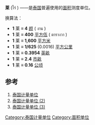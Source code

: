 '''莱''' (ไร่ ) ——是[[泰国|泰国]]普遍使用的[[面积|面积]]测度单位。

换算法： 
* '''1''' 莱 ≡ '''4''' [[颜_(泰国)|颜]] ( งาน )
* '''1''' 莱 ≡ '''400''' [[平方佤_(泰国)|平方佤]] ( ตารางวา )
* '''1''' 莱 ≡ '''1,600''' [[平方米|平方米]]
* '''1''' 莱 ≡ '''1/625''' (0.0016) [[平方公里|平方公里]] 
* '''1''' 莱 ≡ '''0.3954 ''' [[英亩|英畝]]
* '''1''' 莱 ≡ '''2.4''' [[畝|市畝]]
* '''1''' 莱 ≡ '''0.16''' [[公顷|公顷]]

== 参考 ==
# [http://www.thailandguru.com/infra-time.html 泰国计量单位] {{WebCite|url=https://www.webcitation.org/66R70TffI?url=http://www.thailandguru.com/thailand-national-public-holidays.html |date=20120325211907 |dateformat=iso }}
# [https://web.archive.org/web/20081003091350/http://www.baanthaiproperty.com/info.php 泰国计量单位 (2)]
# [https://web.archive.org/web/20070927174607/http://www.purethailand.com/thailand_information/misc/measurement.htm 泰国计量单位 (3)]

[[Category:泰国计量单位|Category:泰国计量单位]]
[[Category:面积单位|Category:面积单位]]